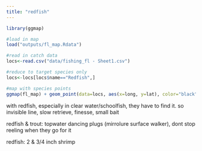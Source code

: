 ```yaml
---
title: "redfish"
---
```


```r
library(ggmap)

#load in map
load("outputs/fl_map.Rdata")

#read in catch data
locs<-read.csv("data/fishing_fl - Sheet1.csv")

#reduce to target species only
locs<-locs[locs$name=="Redfish",]

#map with species points
ggmap(fl_map) + geom_point(data=locs, aes(x=long, y=lat), color="black", fill="red", size=2, pch=21 ,alpha=0.5)

```



with redfish, especially in clear water/schoolfish, they have to find it. so invisible line, slow retrieve, finesse, small bait

redfish & trout: topwater dancing plugs (mirrolure surface walker), dont stop reeling when they go for it

redfish: 2 & 3/4 inch shrimp


